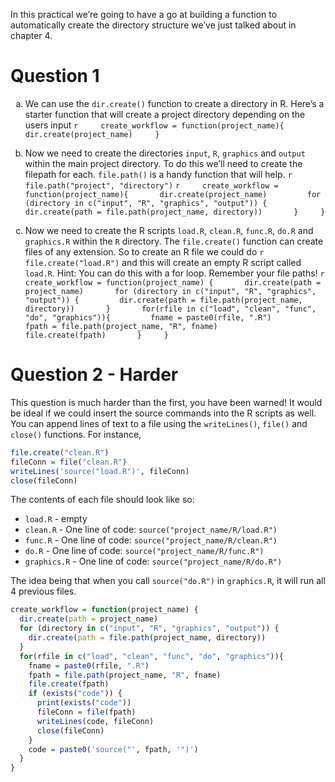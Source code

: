 In this practical we're going to have a go at building a function to automatically create the directory structure we've just talked about in chapter 4. 

# Question 1

a) We can use the `dir.create()` function to create a directory in R. Here's a starter function that will create a project directory depending on the users input
    ```r
    create_workflow = function(project_name){
      dir.create(project_name)
    }
    ```

b) Now we need to create the directories `input`, `R`, `graphics` and `output` within the main project directory. To do this we'll need to create the filepath for each. `file.path()` is a handy function that will help.
    ```r
    file.path("project", "directory")
    ```
    ```r
    create_workflow = function(project_name){
      dir.create(project_name)
        for (directory in c("input", "R", "graphics", "output")) {
        dir.create(path = file.path(project_name, directory))
      }
    }
    ```

c) Now we need to create the R scripts `load.R`, `clean.R`, `func.R`, `do.R` and `graphics.R` within the `R` directory. The `file.create()` function can create files of any extension. So to create an R file we could do 
    ```r
    file.create("load.R")
    ```
and this will create an empty R script called `load.R`. Hint: You can do this with a for loop. Remember your file paths!
    ```r
    create_workflow = function(project_name) {
      dir.create(path = project_name)
      for (directory in c("input", "R", "graphics", "output")) {
        dir.create(path = file.path(project_name, directory))
      }
      for(rfile in c("load", "clean", "func", "do", "graphics")){
        fname = paste0(rfile, ".R")
        fpath = file.path(project_name, "R", fname)
        file.create(fpath)
      }
    }
    ```
    
    
# Question 2 - Harder

This question is much harder than the first, you have been warned! It would be ideal if we could insert the source commands into the R scripts as well. You can append lines of text to a file using the `writeLines()`, `file()` and `close()` functions. For instance, 
```r
file.create("clean.R")
fileConn = file("clean.R")
writeLines('source("load.R")', fileConn)
close(fileConn)
```
\noindent The contents of each file should look like so:

- `load.R` - empty
- `clean.R` - One line of code: `source("project_name/R/load.R")`
- `func.R` - One line of code: `source("project_name/R/clean.R")`
- `do.R` - One line of code: `source("project_name/R/func.R")`
- `graphics.R` - One line of code: `source("project_name/R/do.R")`

The idea being that when you call `source("do.R")` in `graphics.R`, it will run all 4 previous files.
```r
create_workflow = function(project_name) {
  dir.create(path = project_name)
  for (directory in c("input", "R", "graphics", "output")) {
    dir.create(path = file.path(project_name, directory))
  }
  for(rfile in c("load", "clean", "func", "do", "graphics")){
    fname = paste0(rfile, ".R")
    fpath = file.path(project_name, "R", fname)
    file.create(fpath)
    if (exists("code")) {
      print(exists("code"))
      fileConn = file(fpath)
      writeLines(code, fileConn)
      close(fileConn)
    }
    code = paste0('source("', fpath, '")')
  }
}
```
